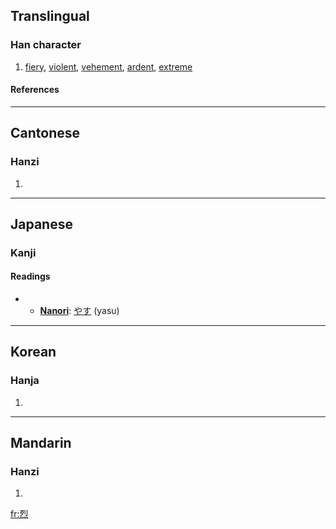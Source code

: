 ==Translingual==
===Han character===
{{Han char|rn=86|rad=火|as=06|sn=10|four=1233<sub>0</sub>|canj=一弓火 (MNF)}}
# [[fiery]], [[violent]], [[vehement]], [[ardent]], [[extreme]]
====References====
{{Han ref|kx=0669.160|dkj=18987|dj=1078.210|hdz=32201.120|uh=70C8|ud=28872|bh=AF50|bd=44880}}
----

==Cantonese==
===Hanzi===
{{yue-hanzi|jyut=|y=lit6}}
# {{defn|Cantonese}}
----
==Japanese==
===Kanji===
{{ja-kanji|grade=|rs=火06}}
====Readings====
{{ja-readings|on=[[れつ]] (retsu)|kun=[[はげしい]] (hageshii)}}
**'''[[Nanori]]''': [[やす]] (yasu)
----

==Korean==
===Hanja===
{{ko-hanja|hangeul=렬>열|eumhun=|rv=ryeol>yeol|mr=ryŏl>yŏl|y=leyl>eyl}}
# {{defn|Korean}}
----
==Mandarin==
===Hanzi===
{{cmn-hanzi|pin=liè (lie4), yàng (yang4)|wg=lieh<sup>4</sup>, yang<sup>4</sup>|y=}}
# {{defn|Mandarin}}

[[fr:烈]]